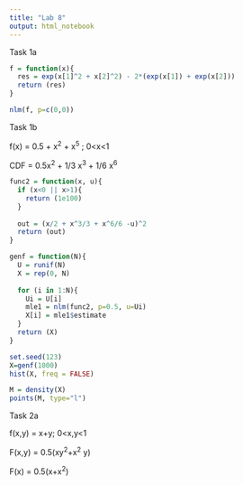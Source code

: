 ```yaml
---
title: "Lab 8"
output: html_notebook
---
```


Task 1a

```r

f = function(x){
  res = exp(x[1]^2 + x[2]^2) - 2*(exp(x[1]) + exp(x[2]))
  return (res)
}
```

```r

nlm(f, p=c(0,0))
```

Task 1b

f(x) = 0.5 + x^2^ + x^5^ ; 0\<x\<1

CDF = 0.5x^2^ + 1/3 x^3^ + 1/6 x^6^

```r

func2 = function(x, u){
  if (x<0 || x>1){
    return (1e100)
  }
  
  out = (x/2 + x^3/3 + x^6/6 -u)^2
  return (out)
}
```

```r

genf = function(N){
  U = runif(N)
  X = rep(0, N)
  
  for (i in 1:N){
    Ui = U[i]
    mle1 = nlm(func2, p=0.5, u=Ui)
    X[i] = mle1$estimate
  }
  return (X)
}
```

```r
set.seed(123)
X=genf(1000)
hist(X, freq = FALSE)

M = density(X)
points(M, type="l")
```

Task 2a

f(x,y) = x+y; 0\<x,y\<1

F(x,y) = 0.5(xy^2^+x^2^ y)

F(x) = 0.5(x+x^2^)

```r

```
